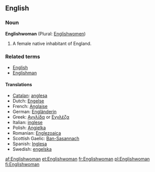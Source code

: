==English==

===Noun===
'''Englishwoman''' (Plural: [[Englishwomen]])

# A female native inhabitant of England.

===Related terms===
*[[English]]
*[[Englishman]]

====Translations====
{{rfc-level|Translations at L4+ not in L3 POS section (AutoFormat would have corrected level of Related terms)}}
*[[Catalan]]: [[anglesa]] {{f}}
*Dutch: [[Engelse]] {{f}}
*French: [[Anglaise]] {{f}}
*German: [[Engländerin]] {{f}}
*Greek: [[Αγγλίδα]] or [[Εγγλέζα]] {{f}}
*Italian: [[inglese]] {{f}}
*Polish: [[Angielka]] {{f}}
*Romanian: [[Englezoaica]] {{f}}
*Scottish Gaelic: [[Ban-Sasannach]] {{f}}
*Spanish: [[Inglesa]] {{f}}
*Swedish: [[engelska]] {{c}}

[[af:Englishwoman]]
[[et:Englishwoman]]
[[fr:Englishwoman]]
[[pl:Englishwoman]]
[[fi:Englishwoman]]